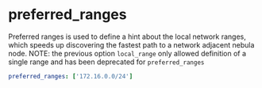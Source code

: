 # preferred_ranges

Preferred ranges is used to define a hint about the local network ranges, which speeds up discovering the fastest
path to a network adjacent nebula node.
NOTE: the previous option `local_range` only allowed definition of a single range
and has been deprecated for `preferred_ranges`

```yml
preferred_ranges: ['172.16.0.0/24']
```
